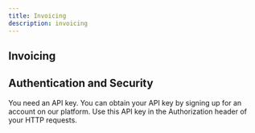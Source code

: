 ```yaml
---
title: Invoicing
description: invoicing
---
```


## Invoicing




## Authentication and Security

You need an API key. You can obtain your API key by signing up for an account on our platform. Use this API key in the Authorization header of your HTTP requests.

